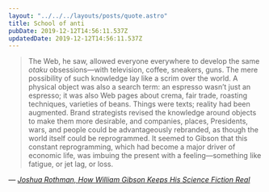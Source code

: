 ```yaml
---
layout: "../../../layouts/posts/quote.astro"
title: School of anti
pubDate: 2019-12-12T14:56:11.537Z
updatedDate: 2019-12-12T14:56:11.537Z
---
```


> The Web, he saw, allowed everyone everywhere to develop the same _otaku_ obsessions—with television, coffee, sneakers, guns. The mere possibility of such knowledge lay like a scrim over the world. A physical object was also a search term: an espresso wasn’t just an espresso; it was also Web pages about crema, fair trade, roasting techniques, varieties of beans. Things were texts; reality had been augmented. Brand strategists revised the knowledge around objects to make them more desirable, and companies, places, Presidents, wars, and people could be advantageously rebranded, as though the world itself could be reprogrammed. It seemed to Gibson that this constant reprogramming, which had become a major driver of economic life, was imbuing the present with a feeling—something like fatigue, or jet lag, or loss.

— <cite>[Joshua Rothman, _How William Gibson Keeps His Science Fiction Real_](https://www.newyorker.com/magazine/2019/12/16/how-william-gibson-keeps-his-science-fiction-real)</cite>
